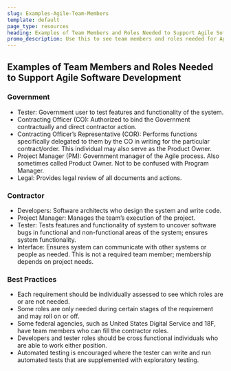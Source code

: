```yaml
---
slug: Examples-Agile-Team-Members
template: default
page_type: resources
heading: Examples of Team Members and Roles Needed to Support Agile Software Development
promo_description: Use this to see team members and roles needed for Agile Software Development.
---
```

## Examples of Team Members and Roles Needed to Support Agile Software Development

### Government
- Tester: Government user to test features and functionality of the system.
- Contracting Officer (CO): Authorized to bind the Government contractually and direct contractor action.
- Contracting Officer’s Representative (COR): Performs functions specifically delegated to them by the CO in writing for the particular contract/order. This individual may also serve as the Product Owner.
- Project Manager (PM): Government manager of the Agile process. Also sometimes called Product Owner. Not to be confused with Program Manager.
- Legal: Provides legal review of all documents and actions.

### Contractor
- Developers: Software architects who design the system and write code.
- Project Manager: Manages the team’s execution of the project.
- Tester: Tests features and functionality of system to uncover software bugs in functional and non-functional areas of the system; ensures system functionality.
- Interface: Ensures system can communicate with other systems or people as needed. This is not a required team member; membership depends on project needs.

### Best Practices
- Each requirement should be individually assessed to see which roles are or are not needed.
- Some roles are only needed during certain stages of the requirement and may roll on or off.
- Some federal agencies, such as United States Digital Service and 18F, have team members who can fill the contractor roles.
- Developers and tester roles should be cross functional individuals who are able to work either position.
- Automated testing is encouraged where the tester can write and run automated tests that are supplemented with exploratory testing.
